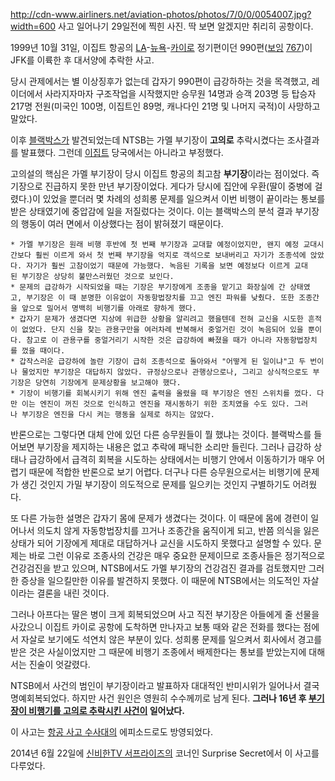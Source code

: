 http://cdn-www.airliners.net/aviation-photos/photos/7/0/0/0054007.jpg?width=600
사고 일어나기 29일전에 찍힌 사진. 딱 보면 알겠지만 취리히 공항이다.

1999년 10월 31일, 이집트 항공의 [[로스앤젤레스 국제공항|LA]]-[[존 F. 케네디 국제공항|뉴욕]]-[[카이로]] 정기편이던 990편([[보잉]] [[767]])이 JFK를 이륙한 후 대서양에 추락한 사고.

당시 관제에서는 별 이상징후가 없는데 갑자기 990편이 급강하하는 것을 목격했고, 레이더에서 사라지자마자 구조작업을 시작했지만 승무원 14명과 승객 203명 등 탑승자 217명 전원(미국인 100명, 이집트인 89명, 캐나다인 21명 및 나머지 국적)이 사망하고 말았다.

이후 [[블랙박스]]가 발견되었는데 NTSB는 가멜 부기장이 '''고의로''' 추락시켰다는 조사결과를 발표했다. 그런데 [[이집트]] 당국에서는 아니라고 부정했다. 

고의설의 핵심은 가멜 부기장이 당시 이집트 항공의 최고참 '''부기장'''이라는 점이었다. 즉 기장으로 진급하지 못한 만년 부기장이었다. 게다가 당시에 집안에 우환(딸이 중병에 걸렸다.)이 있었을 뿐더러 몇 차례의 성희롱 문제를 일으켜서 이번 비행이 끝이라는 통보를 받은 상태였기에 중압감에 일을 저질렀다는 것이다. 이는 블랙박스의 분석 결과 부기장의 행동이 여러 면에서 이상했다는 점이 밝혀졌기 때문이다.

 * 가멜 부기장은 원래 비행 후반에 첫 번째 부기장과 교대할 예정이었지만, 왠지 예정 교대시간보다 훨씬 이르게 와서 첫 번째 부기장을 억지로 객석으로 보내버리고 자기가 조종석에 앉았다. 자기가 훨씬 고참이었기 때문에 가능했다. 녹음된 기록을 보면 예정보다 이르게 교대된 부기장은 상당히 불만스러웠던 것으로 보인다.
 * 문제의 급강하가 시작되었을 때는 기장은 부기장에게 조종을 맡기고 화장실에 간 상태였고, 부기장은 이 때 분명한 이유없이 자동항법장치를 끄고 엔진 파워를 낮췄다. 또한 조종간을 앞으로 밀어서 명백히 비행기를 아래로 향하게 했다.
 * 갑자기 문제가 생겼다면 지상에 위급한 상황을 알리려고 했을텐데 전혀 교신을 시도한 흔적이 없었다. 단지 신을 찾는 관용구만을 여러차례 반복해서 중얼거린 것이 녹음되어 있을 뿐이다. 참고로 이 관용구를 중얼거리기 시작한 것은 급강하에 빠졌을 때가 아니라 자동항법장치를 껐을 때이다. 
 * 갑작스러운 급강하에 놀란 기장이 급히 조종석으로 돌아와서 "어떻게 된 일이냐"고 두 번이나 물었지만 부기장은 대답하지 않았다. 규정상으로나 관행상으로나, 그리고 상식적으로도 부기장은 당연히 기장에게 문제상황을 보고해야 했다.
 * 기장이 비행기를 회복시키기 위해 엔진 출력을 올렸을 때 부기장은 엔진 스위치를 껐다. 다만 이는 엔진이 꺼진 것으로 인식하고 엔진을 재시동하기 위한 조치였을 수도 있다. 그러나 부기장은 엔진을 다시 켜는 행동을 실제로 하지는 않았다. 

반론으로는 그렇다면 대체 안에 있던 다른 승무원들이 뭘 했냐는 것이다. 블랙박스를 들어보면 부기장을 제지하는 내용은 없고 추락에 패닉한 소리만 들린다. 그러나 급강하 상태나 급강하에서 급격히 회복을 시도하는 상태에서는 비행기 안에서 이동하기가 매우 어렵기 때문에 적합한 반론으로 보기 어렵다. 더구나 다른 승무원으로서는 비행기에 문제가 생긴 것인지 가밀 부기장이 의도적으로 문제를 일으키는 것인지 구별하기도 어려웠다.

또 다른 가능한 설명은 갑자기 몸에 문제가 생겼다는 것이다. 이 때문에 몸에 경련이 일어나서 의도치 않게 자동항법장치를 끄거나 조종간을 움직이게 되고, 반쯤 의식을 잃은 상태가 되어 기장에게 제대로 대답하거나 교신을 시도하지 못했다고 설명할 수 있다. 문제는 바로 그런 이유로 조종사의 건강은 매우 중요한 문제이므로 조종사들은 정기적으로 건강검진을 받고 있으며, NTSB에서도 가멜 부기장의 건강검진 결과를 검토했지만 그러한 증상을 일으킬만한 이유를 발견하지 못했다. 이 때문에 NTSB에서는 의도적인 자살이라는 결론을 내린 것이다.

그러나 아프다는 딸은 병이 크게 회복되었으며 사고 직전 부기장은 아들에게 줄 선물을 사갔으니 이집트 카이로 공항에 도착하면 만나자고 보통 때와 같은 전화를 했다는 점에서 자살로 보기에도 석연치 않은 부분이 있다. 성희롱 문제를 일으켜서 회사에서 경고를 받은 것은 사실이었지만 그 때문에 비행기 조종에서 배제한다는 통보를 받았는지에 대해서는 진술이 엇갈렸다. 

NTSB에서 사건의 범인이 부기장이라고 발표하자 대대적인 반미시위가 일어나서 결국 명예회복되었다. 하지만 사건 원인은 영원히 수수께끼로 남게 된다. '''그러나 16년 후 [[저먼윙스 9525편 추락 사고|부기장이 비행기를 고의로 추락시킨 사건]]이 일어났다.'''

이 사고는 [[항공 사고 수사대]]의 에피소드로도 방영되었다.

2014년 6월 22일에 [[신비한TV 서프라이즈]]의 코너인 Surprise Secret에서 이 사고를 다루었다.
